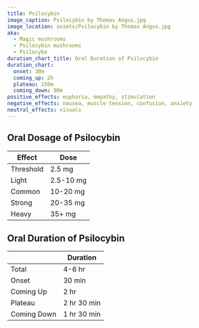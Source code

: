 ```yaml
---
title: Psilocybin
image_caption: Psilocybin by Thomas Angus.jpg
image_location: assets/Psilocybin by Thomas Angus.jpg
aka:
  - Magic mushrooms
  - Psilocybin mushrooms
  - Psilocybe
duration_chart_title: Oral Duration of Psilocybin
duration_chart:
  onset: 30m
  coming_up: 2h
  plateau: 150m
  coming_down: 90m
positive_effects: euphoria, empathy, stimulation
negative_effects: nausea, muscle tension, confusion, anxiety
neutral_effects: visuals
---
```


## Oral Dosage of Psilocybin
| Effect | Dose |
| --- | --- |
| Threshold | 2.5 mg |
| Light | 2.5-10 mg |
| Common | 10-20 mg |
| Strong | 20-35 mg |
| Heavy | 35+ mg |

## Oral Duration of Psilocybin
|  | Duration |
| --- | --- |
| Total | 4-6 hr |
| Onset | 30 min |
| Coming Up | 2 hr |
| Plateau | 2 hr 30 min |
| Coming Down | 1 hr 30 min |





